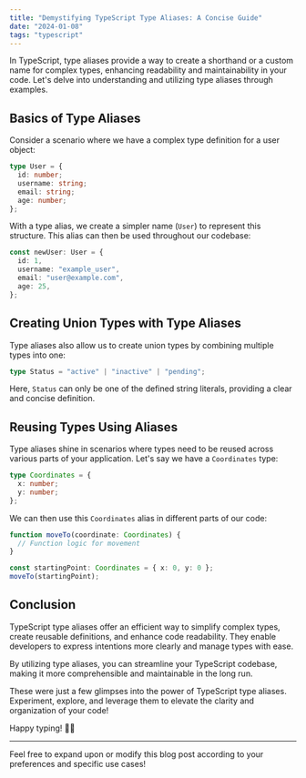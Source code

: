 ```yaml
---
title: "Demystifying TypeScript Type Aliases: A Concise Guide"
date: "2024-01-08"
tags: "typescript"
---
```


In TypeScript, type aliases provide a way to create a shorthand or a custom name for complex types, enhancing readability and maintainability in your code. Let's delve into understanding and utilizing type aliases through examples.

## Basics of Type Aliases

Consider a scenario where we have a complex type definition for a user object:

```typescript
type User = {
  id: number;
  username: string;
  email: string;
  age: number;
};
```

With a type alias, we create a simpler name (`User`) to represent this structure. This alias can then be used throughout our codebase:

```typescript
const newUser: User = {
  id: 1,
  username: "example_user",
  email: "user@example.com",
  age: 25,
};
```

## Creating Union Types with Type Aliases

Type aliases also allow us to create union types by combining multiple types into one:

```typescript
type Status = "active" | "inactive" | "pending";
```

Here, `Status` can only be one of the defined string literals, providing a clear and concise definition.

## Reusing Types Using Aliases

Type aliases shine in scenarios where types need to be reused across various parts of your application. Let's say we have a `Coordinates` type:

```typescript
type Coordinates = {
  x: number;
  y: number;
};
```

We can then use this `Coordinates` alias in different parts of our code:

```typescript
function moveTo(coordinate: Coordinates) {
  // Function logic for movement
}

const startingPoint: Coordinates = { x: 0, y: 0 };
moveTo(startingPoint);
```

## Conclusion

TypeScript type aliases offer an efficient way to simplify complex types, create reusable definitions, and enhance code readability. They enable developers to express intentions more clearly and manage types with ease.

By utilizing type aliases, you can streamline your TypeScript codebase, making it more comprehensible and maintainable in the long run.

These were just a few glimpses into the power of TypeScript type aliases. Experiment, explore, and leverage them to elevate the clarity and organization of your code!

Happy typing! 🚀🔤

---

Feel free to expand upon or modify this blog post according to your preferences and specific use cases!
